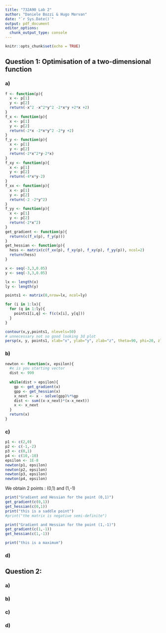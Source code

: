 ```yaml
---
title: "732A90 Lab 2"
author: "Daniele Bozzi & Hugo Morvan"
date: "`r Sys.Date()`"
output: pdf_document
editor_options: 
  chunk_output_type: console
---
```

```r
knitr::opts_chunk$set(echo = TRUE)
```

## Question 1: Optimisation of a two-dimensional function

### a)
```r
f <- function(p){
  x <- p[1]
  y <- p[2]
  return(-x^2 -x^2*y^2 -2*x*y +2*x +2)
}
f_x <- function(p){
  x <- p[1]
  y <- p[2]
  return(-2*x -2*x*y^2 -2*y +2)
}
f_y <- function(p){
  x <- p[1]
  y <- p[2]
  return(-2*x^2*y-2*x)
}
f_xy <- function(p){
  x <- p[1]
  y <- p[2]
  return(-4*x*y-2)
}
f_xx <- function(p){
  x <- p[1]
  y <- p[2]
  return(-2 -2*y^2)
}
f_yy <- function(p){
  x <- p[1]
  y <- p[2]
  return(-2*x^2)
}
get_gradient <- function(p){
  return(c(f_x(p), f_y(p)))
}
get_hessian <- function(p){
  hess <- matrix(c(f_xx(p), f_xy(p), f_xy(p), f_yy(p)), ncol=2)
  return(hess)
}

x <- seq(-3,3,0.05)
y <- seq(-3,3,0.05)

lx <- length(x)
ly <- length(y)

points1 <- matrix(0,nrow=lx, ncol=ly)

for (i in 1:lx){
  for (q in 1:ly){
    points1[i,q] <- f(c(x[i], y[q]))
  }
}

contour(x,y,points1, nlevels=50)
# unnecessary not so good looking 3d plot
persp(x, y, points1, xlab="x", ylab="y", zlab="z", theta=90, phi=20, zlim=c(0, 5))

```

### b)

```r
newton <- function(x, epsilon){
  #x is you starting vector
  dist <- 999
  
  while(dist > epsilon){
    gp <- get_gradient(x)
    gpp <- get_hessian(x)
    x_next <- x - solve(gpp)%*%gp
    dist <- sum((x-x_next)*(x-x_next))
    x <- x_next
  }
  return(x)
}
```

### c)

```r
p1 <- c(2,0)
p2 <- c(-1,-2)
p3 <- c(0,1)
p4 <- c(10,-10)
epsilon <- 1E-8
newton(p1, epsilon)
newton(p2, epsilon)
newton(p3, epsilon)
newton(p4, epsilon)

```
We obtain 2 points : (0,1) and (1,-1)

```r
print("Gradient and Hessian for the point (0,1)")
get_gradient(c(0,1))
get_hessian(c(0,1))
print("this is a saddle point")
#print("the matrix is negative semi-definite")

print("Gradient and Hessian for the point (1,-1)")
get_gradient(c(1,-1))
get_hessian(c(1,-1))

print("this is a maximum")

```


### d)


## Question 2:

### a)

### b)

### c)

### d)
